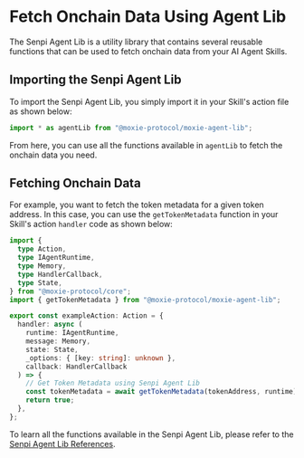 
# Fetch Onchain Data Using Agent Lib

<CopyPageButton />

The Senpi Agent Lib is a utility library that contains several reusable functions that can be used to fetch onchain data from your AI Agent Skills.

## Importing the Senpi Agent Lib

To import the Senpi Agent Lib, you simply import it in your Skill's action file as shown below:

```typescript
import * as agentLib from "@moxie-protocol/moxie-agent-lib";
```

From here, you can use all the functions available in `agentLib` to fetch the onchain data you need.

## Fetching Onchain Data

For example, you want to fetch the token metadata for a given token address. In this case, you can use the `getTokenMetadata` function in your Skill's action `handler` code as shown below:

```typescript {19}
import {
  type Action,
  type IAgentRuntime,
  type Memory,
  type HandlerCallback,
  type State,
} from "@moxie-protocol/core";
import { getTokenMetadata } from "@moxie-protocol/moxie-agent-lib";

export const exampleAction: Action = {
  handler: async (
    runtime: IAgentRuntime,
    message: Memory,
    state: State,
    _options: { [key: string]: unknown },
    callback: HandlerCallback
  ) => {
    // Get Token Metadata using Senpi Agent Lib
    const tokenMetadata = await getTokenMetadata(tokenAddress, runtime);
    return true;
  },
};
```

To learn all the functions available in the Senpi Agent Lib, please refer to the [Senpi Agent Lib References](../../references/senpi-agent-lib/index.mdx).

<DeveloperSupport />
